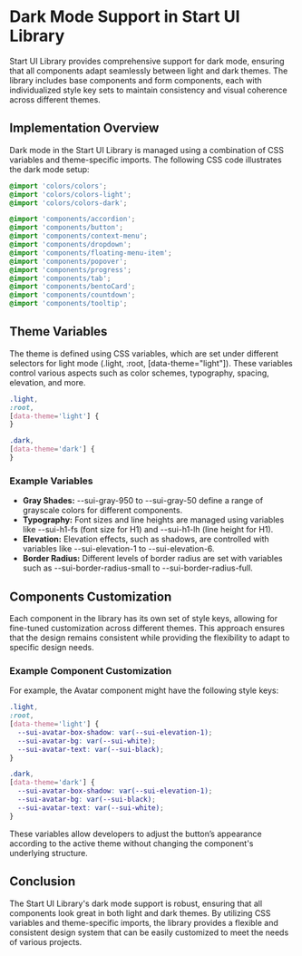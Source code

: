 # Dark Mode Support in Start UI Library

Start UI Library provides comprehensive support for dark mode, ensuring that all components adapt seamlessly between light and dark themes. The library includes base components and form components, each with individualized style key sets to maintain consistency and visual coherence across different themes.

## Implementation Overview

Dark mode in the Start UI Library is managed using a combination of CSS variables and theme-specific imports. The following CSS code illustrates the dark mode setup:

```css
@import 'colors/colors';
@import 'colors/colors-light';
@import 'colors/colors-dark';

@import 'components/accordion';
@import 'components/button';
@import 'components/context-menu';
@import 'components/dropdown';
@import 'components/floating-menu-item';
@import 'components/popover';
@import 'components/progress';
@import 'components/tab';
@import 'components/bentoCard';
@import 'components/countdown';
@import 'components/tooltip';
```

## Theme Variables

The theme is defined using CSS variables, which are set under different selectors for light mode (.light, :root, [data-theme="light"]). These variables control various aspects such as color schemes, typography, spacing, elevation, and more.

```css copy filename="globals.css"
.light,
:root,
[data-theme='light'] {
}
```

```css copy filename="globals.css"
.dark,
[data-theme='dark'] {
}
```

### Example Variables

- **Gray Shades:** --sui-gray-950 to --sui-gray-50 define a range of grayscale colors for different components.
- **Typography:** Font sizes and line heights are managed using variables like --sui-h1-fs (font size for H1) and --sui-h1-lh (line height for H1).
- **Elevation:** Elevation effects, such as shadows, are controlled with variables like --sui-elevation-1 to --sui-elevation-6.
- **Border Radius:** Different levels of border radius are set with variables such as --sui-border-radius-small to --sui-border-radius-full.

## Components Customization

Each component in the library has its own set of style keys, allowing for fine-tuned customization across different themes. This approach ensures that the design remains consistent while providing the flexibility to adapt to specific design needs.

### Example Component Customization

For example, the Avatar component might have the following style keys:

```css copy filename="globals.css"
.light,
:root,
[data-theme='light'] {
  --sui-avatar-box-shadow: var(--sui-elevation-1);
  --sui-avatar-bg: var(--sui-white);
  --sui-avatar-text: var(--sui-black);
}
```

```css copy filename="globals.css"
.dark,
[data-theme='dark'] {
  --sui-avatar-box-shadow: var(--sui-elevation-1);
  --sui-avatar-bg: var(--sui-black);
  --sui-avatar-text: var(--sui-white);
}
```

These variables allow developers to adjust the button’s appearance according to the active theme without changing the component's underlying structure.

## Conclusion

The Start UI Library's dark mode support is robust, ensuring that all components look great in both light and dark themes. By utilizing CSS variables and theme-specific imports, the library provides a flexible and consistent design system that can be easily customized to meet the needs of various projects.
